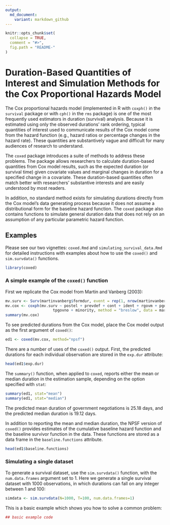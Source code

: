 ```yaml
---
output:
  md_document:
    variant: markdown_github
---
```


<!-- README.md is generated from README.Rmd. Please edit that file -->

```r
knitr::opts_chunk$set(
  collapse = TRUE,
  comment = "#>",
  fig.path = "README-"
)
```

# Duration-Based Quantities of Interest and Simulation Methods for the Cox Proportional Hazards Model

The Cox proportional hazards model (implemented in R with `coxph()` in the `survival` package or with `cph()` in the `rms` package) is one of the most frequently used estimators in duration (survival) analysis. Because it is estimated using only the observed durations' rank ordering, typical quantities of interest used to communicate results of the Cox model come from the hazard function (e.g., hazard ratios
or percentage changes in the hazard rate). These quantities are substantively vague and difficult for many audiences of research to understand. 

The `coxed` package introduces a suite of methods to address these problems. The package allows researchers to calculate duration-based quantities from Cox model results, such as the expected duration (or survival time) given covariate values and marginal changes in duration for a specified change in a covariate. These duration-based quantities often match better with researchers' substantive interests and are
easily understood by most readers.

In addition, no standard method exists for simulating durations directly from the Cox model's data generating process because it does not assume a distributional form for the baseline hazard function. The `coxed` package also contains functions to simulate general duration data that does not rely on an assumption of any particular parametric hazard function.

## Examples
Please see our two vignettes: `coxed.Rmd` and `simulating_survival_data.Rmd` for detailed instructions with examples about how to use the `coxed()` and `sim.survdata()` functions.  
```r
library(coxed)
```

### A simple example of the `coxed()` function

First we replicate the Cox model from Martin and Vanberg (2003):
```r
mv.surv <- Surv(martinvanberg$formdur, event = rep(1, nrow(martinvanberg)))
mv.cox <- coxph(mv.surv ~ postel + prevdef + cont + ident + rgovm + pgovno + 
                     tpgovno + minority, method = "breslow", data = martinvanberg)
summary(mv.cox)
```
To see predicted durations from the Cox model, place the Cox model output as the first argument of `coxed()`:
```r
ed1 <- coxed(mv.cox, method="npsf")
```
There are a number of uses of the `coxed()` output.  First, the predicted durations for each individual observation are stored in the `exp.dur` attribute:
```r
head(ed1$exp.dur)
```
The `summary()` function, when applied to `coxed`, reports either the mean or median duration in the estimation sample, depending on the option specified with `stat`:
```r
summary(ed1, stat="mean")
summary(ed1, stat="median")
```
The predicted mean duration of government negotiations is 25.18 days, and the predicted median duration is 19.12 days.

In addition to reporting the mean and median duration, the NPSF version of `coxed()` provides estimates of the cumulative baseline hazard function and the baseline survivor function in the data. These functions are stored as a data frame in the `baseline.functions` attribute.
```r
head(ed1$baseline.functions)
```

### Simulating a single dataset
To generate a survival dataset, use the `sim.survdata()` function, with the `num.data.frames` argument set to 1. Here we generate a single survival dataset with 1000 observations, in which durations can fall on any integer between 1 and 100:
```r
simdata <- sim.survdata(N=1000, T=100, num.data.frames=1)
```


This is a basic example which shows you how to solve a common problem:

```r
## basic example code
```
